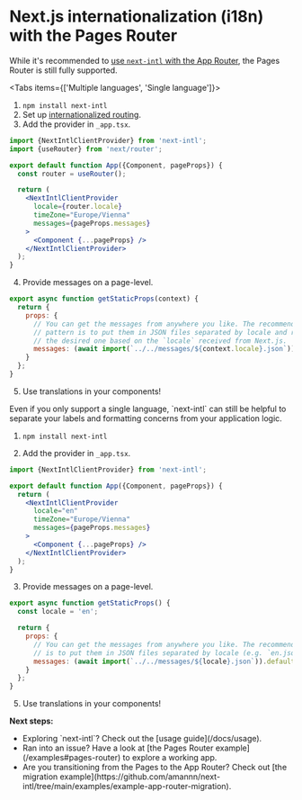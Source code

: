 
# Next.js internationalization (i18n) with the Pages Router

While it's recommended to [use `next-intl` with the App Router](/docs/getting-started/app-router), the Pages Router is still fully supported.

<Tabs items={['Multiple languages', 'Single language']}>
<Tab>
1. `npm install next-intl`
2. Set up [internationalized routing](https://nextjs.org/docs/advanced-features/i18n-routing).
3. Add the provider in `_app.tsx`.

```jsx filename="_app.tsx" /NextIntlClientProvider/
import {NextIntlClientProvider} from 'next-intl';
import {useRouter} from 'next/router';

export default function App({Component, pageProps}) {
  const router = useRouter();

  return (
    <NextIntlClientProvider
      locale={router.locale}
      timeZone="Europe/Vienna"
      messages={pageProps.messages}
    >
      <Component {...pageProps} />
    </NextIntlClientProvider>
  );
}
```

4. Provide messages on a page-level.

```js filename="pages/index.tsx"
export async function getStaticProps(context) {
  return {
    props: {
      // You can get the messages from anywhere you like. The recommended
      // pattern is to put them in JSON files separated by locale and read
      // the desired one based on the `locale` received from Next.js.
      messages: (await import(`../../messages/${context.locale}.json`)).default
    }
  };
}
```

5. Use translations in your components!

</Tab>
<Tab>
Even if you only support a single language, `next-intl` can still be helpful to separate your labels and formatting concerns from your application logic.

1. `npm install next-intl`

2. Add the provider in `_app.tsx`.

```jsx filename="_app.tsx" /NextIntlClientProvider/
import {NextIntlClientProvider} from 'next-intl';

export default function App({Component, pageProps}) {
  return (
    <NextIntlClientProvider
      locale="en"
      timeZone="Europe/Vienna"
      messages={pageProps.messages}
    >
      <Component {...pageProps} />
    </NextIntlClientProvider>
  );
}
```

3. Provide messages on a page-level.

```js filename="pages/index.tsx"
export async function getStaticProps() {
  const locale = 'en';

  return {
    props: {
      // You can get the messages from anywhere you like. The recommended pattern
      // is to put them in JSON files separated by locale (e.g. `en.json`).
      messages: (await import(`../../messages/${locale}.json`)).default
    }
  };
}
```

5. Use translations in your components!

</Tab>
</Tabs>

<Callout>

**Next steps:**

<ul className="ml-4 list-disc">
  <li>Exploring `next-intl`? Check out the [usage guide](/docs/usage).</li>
  <li>
    Ran into an issue? Have a look at [the Pages Router
    example](/examples#pages-router) to explore a working app.
  </li>
  <li>
    Are you transitioning from the Pages to the App Router? Check out [the
    migration
    example](https://github.com/amannn/next-intl/tree/main/examples/example-app-router-migration).
  </li>
</ul>

</Callout>
